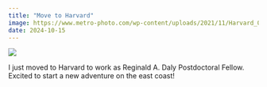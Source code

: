 ```yaml
---
title: "Move to Harvard"
image: https://www.metro-photo.com/wp-content/uploads/2021/11/Harvard_0088_h.jpg
date: 2024-10-15
---
```


![](https://www.metro-photo.com/wp-content/uploads/2021/11/Harvard_0088_h.jpg)

I just moved to Harvard to work as Reginald A. Daly Postdoctoral Fellow. Excited to start a new adventure on the east coast!
